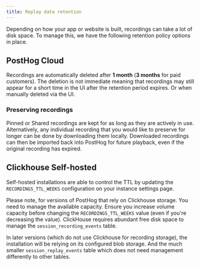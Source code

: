 ```yaml
---
title: Replay data retention
---
```


Depending on how your app or website is built, recordings can take a lot of disk space. To manage this, we have the following retention policy options in place.

## PostHog Cloud

Recordings are automatically deleted after **1 month** (**3 months** for paid customers). 
The deletion is not immediate meaning that recordings may still appear for a short time in the UI after the retention period expires. 
Or when manually deleted via the UI. 


### Preserving recordings

Pinned or Shared recordings are kept for as long as they are actively in use. Alternatively, any individual recording that you would like to preserve for longer can be done by downloading them locally. Downloaded recordings can then be imported back into PostHog for future playback, even if the original recording has expired.


## Clickhouse Self-hosted 

Self-hosted installations are able to control the TTL by updating the `RECORDINGS_TTL_WEEKS` configuration on your instance settings page. 

Please note, for versions of PostHog that rely on Clickhouse storage. You need to manage the available capacity. Ensure you increase volume capacity before changing the `RECORDINGS_TTL_WEEKS` value (even if you're decreasing the value). ClickHouse requires abundant free disk space to manage the `session_recording_events` table.

In later versions (which do not use Clickhouse for recording storage), the installation will be relying on its configured blob storage. And the much smaller `session_replay_events` table which does not need management differently to other tables.